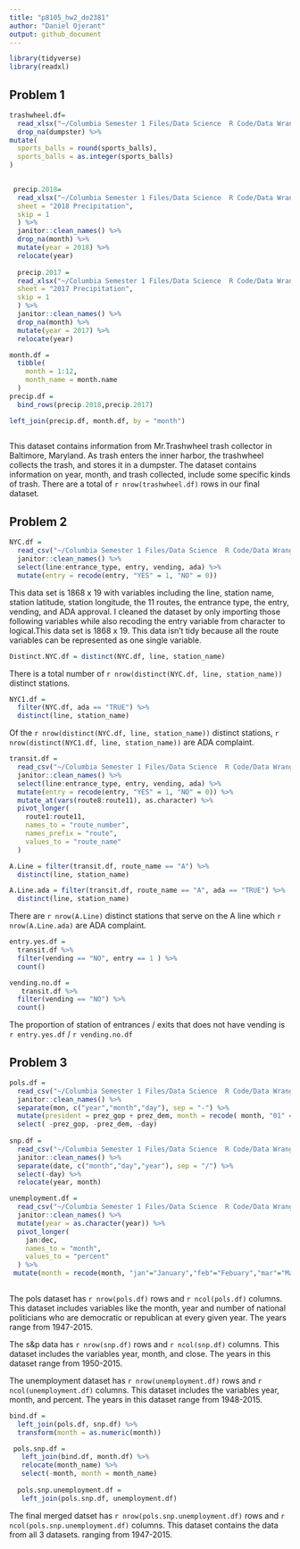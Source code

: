 ```yaml
---
title: "p8105_hw2_do2381"
author: "Daniel Ojerant"
output: github_document
---
```


```r
library(tidyverse)
library(readxl)
```


## Problem 1
```r
trashwheel.df=
  read_xlsx("~/Columbia Semester 1 Files/Data Science  R Code/Data Wrangling/p8105_hw2_do2381/Trash-Wheel-Collection-Totals-8-6-19.xlsx", range = cell_cols("A:N")) %>% janitor::clean_names() %>% 
  drop_na(dumpster) %>% 
mutate(
  sports_balls = round(sports_balls),
  sports_balls = as.integer(sports_balls)
) 
  
```


```r
 precip.2018=
  read_xlsx("~/Columbia Semester 1 Files/Data Science  R Code/Data Wrangling/p8105_hw2_do2381/Trash-Wheel-Collection-Totals-8-6-19.xlsx",
  sheet = "2018 Precipitation",
  skip = 1
  ) %>% 
  janitor::clean_names() %>% 
  drop_na(month) %>% 
  mutate(year = 2018) %>% 
  relocate(year)
  
  precip.2017 =
  read_xlsx("~/Columbia Semester 1 Files/Data Science  R Code/Data Wrangling/p8105_hw2_do2381/Trash-Wheel-Collection-Totals-8-6-19.xlsx",
  sheet = "2017 Precipitation",
  skip = 1
  ) %>% 
  janitor::clean_names() %>% 
  drop_na(month) %>% 
  mutate(year = 2017) %>% 
  relocate(year)
```



```r
month.df =
  tibble(
    month = 1:12,
    month_name = month.name
  )
precip.df =
  bind_rows(precip.2018,precip.2017)

left_join(precip.df, month.df, by = "month")
  
```

This dataset contains information from Mr.Trashwheel trash collector in Baltimore, Maryland. As trash enters the inner harbor, the trashwheel collects the trash, and stores it in a dumpster. The dataset contains information on year, month, and trash collected, include some specific kinds of trash. There are a total of `r nrow(trashwheel.df)` rows in our final dataset. 

## Problem 2

```r
NYC.df = 
  read_csv("~/Columbia Semester 1 Files/Data Science  R Code/Data Wrangling/p8105_hw2_do2381/NYC_Transit_Subway_Entrance_And_Exit_Data.csv") %>% 
  janitor::clean_names() %>% 
  select(line:entrance_type, entry, vending, ada) %>% 
  mutate(entry = recode(entry, "YES" = 1, "NO" = 0))
```

This data set is 1868 x 19  with variables including the line, station name, station latitude, station longitude, the 11 routes, the entrance type, the entry, vending, and ADA approval. I cleaned the dataset by only importing those following variables while also recoding the entry variable from character to logical.This data set is 1868 x 19. This data isn't tidy because all the route variables can be represented as one single variable.  

```r

Distinct.NYC.df = distinct(NYC.df, line, station_name)
```
There is a total number of `r nrow(distinct(NYC.df, line, station_name))` distinct stations.

```r
NYC1.df = 
  filter(NYC.df, ada == "TRUE") %>% 
  distinct(line, station_name)
```
Of the `r nrow(distinct(NYC.df, line, station_name))` distinct stations, `r nrow(distinct(NYC1.df, line, station_name))` are ADA complaint.


```r
transit.df = 
  read_csv("~/Columbia Semester 1 Files/Data Science  R Code/Data Wrangling/p8105_hw2_do2381/NYC_Transit_Subway_Entrance_And_Exit_Data.csv") %>% 
  janitor::clean_names() %>% 
  select(line:entrance_type, entry, vending, ada) %>% 
  mutate(entry = recode(entry, "YES" = 1, "NO" = 0)) %>% 
  mutate_at(vars(route8:route11), as.character) %>% 
  pivot_longer(
    route1:route11,
    names_to = "route_number",
    names_prefix = "route",
    values_to = "route_name"
  ) 

```


```r
A.Line = filter(transit.df, route_name == "A") %>% 
  distinct(line, station_name)

A.Line.ada = filter(transit.df, route_name == "A", ada == "TRUE") %>% 
  distinct(line, station_name)
```

There are `r nrow(A.Line)` distinct stations that serve on the A line which `r nrow(A.Line.ada)` are ADA complaint.

```r
entry.yes.df =
  transit.df %>% 
  filter(vending == "NO", entry == 1 ) %>% 
  count()

vending.no.df =
   transit.df %>% 
  filter(vending == "NO") %>% 
  count()
```

The proportion of station of entrances / exits that does not have vending is `r entry.yes.df ` / `r vending.no.df `

## Problem 3

```r
pols.df = 
  read_csv("~/Columbia Semester 1 Files/Data Science  R Code/Data Wrangling/p8105_hw2_do2381/fivethirtyeight_datasets/pols-month.csv") %>% 
  janitor::clean_names() %>%
  separate(mon, c("year","month","day"), sep = "-") %>%
  mutate(president = prez_gop + prez_dem, month = recode( month, "01" = "1","02" = "2","03" = "3","04" = "4","05" = "5","06" = "6","07" = "7","08" = "8","09" = "9")) %>% 
  select( -prez_gop, -prez_dem, -day)
  
snp.df = 
  read_csv("~/Columbia Semester 1 Files/Data Science  R Code/Data Wrangling/p8105_hw2_do2381/fivethirtyeight_datasets/snp.csv") %>% 
  janitor::clean_names() %>%
  separate(date, c("month","day","year"), sep = "/") %>% 
  select(-day) %>% 
  relocate(year, month)

unemployment.df = 
  read_csv("~/Columbia Semester 1 Files/Data Science  R Code/Data Wrangling/p8105_hw2_do2381/fivethirtyeight_datasets/unemployment.csv") %>% 
  janitor::clean_names() %>%
  mutate(year = as.character(year)) %>% 
  pivot_longer(
    jan:dec,
    names_to = "month",
    values_to = "percent"
  ) %>% 
 mutate(month = recode(month, "jan"="January","feb"="Febuary","mar"="March","apr"="April","may"="May","jun"="June","jul"="July","aug"="August","sep"="September","oct"="October","nov" ="November","dec"="December"))
 
```
The pols dataset has `r nrow(pols.df)` rows and `r ncol(pols.df)` columns. This dataset includes variables like the month, year and number of national politicians who are democratic or republican at every given year. The years range from 1947-2015.

The s&p data has `r nrow(snp.df)` rows and `r ncol(snp.df)` columns. This dataset includes the variables year, month, and close.
The years in this dataset range from 1950-2015.

The unemployment dataset has `r nrow(unemployment.df)` rows and `r ncol(unemployment.df)` columns. This dataset includes the variables year, month, and percent. The years in this dataset range from 1948-2015.

```r
bind.df =
  left_join(pols.df, snp.df) %>% 
  transform(month = as.numeric(month))

 pols.snp.df = 
   left_join(bind.df, month.df) %>% 
   relocate(month_name) %>% 
   select(-month, month = month_name) 
   
  pols.snp.unemployment.df = 
   left_join(pols.snp.df, unemployment.df)
```

The final merged datset has `r nrow(pols.snp.unemployment.df)` rows and `r ncol(pols.snp.unemployment.df)` columns. This dataset contains the data from all 3 datasets. ranging from 1947-2015.


